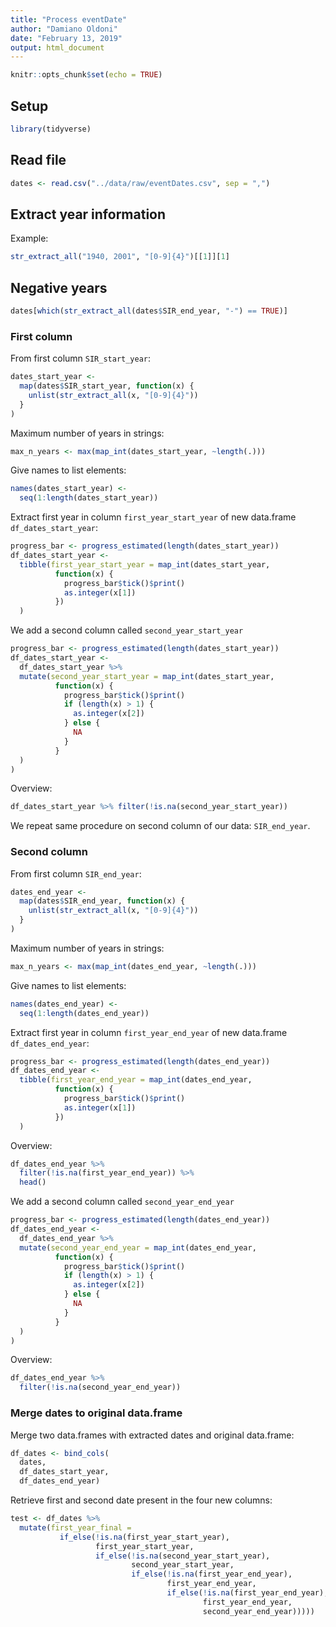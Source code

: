 ```yaml
---
title: "Process eventDate"
author: "Damiano Oldoni"
date: "February 13, 2019"
output: html_document
---
```


```r
knitr::opts_chunk$set(echo = TRUE)
```

## Setup

```r
library(tidyverse)
```


## Read file

```r
dates <- read.csv("../data/raw/eventDates.csv", sep = ",")
```

## Extract year information

Example:

```r
str_extract_all("1940, 2001", "[0-9]{4}")[[1]][1]
```
## Negative years

```r
dates[which(str_extract_all(dates$SIR_end_year, "-") == TRUE)]
```


### First column

From first column `SIR_start_year`:

```r
dates_start_year <-
  map(dates$SIR_start_year, function(x) {
    unlist(str_extract_all(x, "[0-9]{4}"))
  }
)
```

Maximum number of years in strings:

```r
max_n_years <- max(map_int(dates_start_year, ~length(.)))
```

Give names to list elements:

```r
names(dates_start_year) <- 
  seq(1:length(dates_start_year))
```

Extract first year in column `first_year_start_year` of new data.frame `df_dates_start_year`:

```r
progress_bar <- progress_estimated(length(dates_start_year))
df_dates_start_year <-
  tibble(first_year_start_year = map_int(dates_start_year, 
          function(x) {
            progress_bar$tick()$print()
            as.integer(x[1])
          })
  )
```

We add a second column called `second_year_start_year`

```r
progress_bar <- progress_estimated(length(dates_start_year))
df_dates_start_year <-
  df_dates_start_year %>%
  mutate(second_year_start_year = map_int(dates_start_year, 
          function(x) {
            progress_bar$tick()$print()
            if (length(x) > 1) {
              as.integer(x[2])
            } else {
              NA
            }
          }
  )
)
```

Overview:

```r
df_dates_start_year %>% filter(!is.na(second_year_start_year))
```

We repeat same procedure on second column of our data: `SIR_end_year`.

### Second column

From first column `SIR_end_year`:

```r
dates_end_year <-
  map(dates$SIR_end_year, function(x) {
    unlist(str_extract_all(x, "[0-9]{4}"))
  }
)
```

Maximum number of years in strings:

```r
max_n_years <- max(map_int(dates_end_year, ~length(.)))
```

Give names to list elements:

```r
names(dates_end_year) <- 
  seq(1:length(dates_end_year))
```

Extract first year in column `first_year_end_year` of new data.frame `df_dates_end_year`:

```r
progress_bar <- progress_estimated(length(dates_end_year))
df_dates_end_year <-
  tibble(first_year_end_year = map_int(dates_end_year, 
          function(x) {
            progress_bar$tick()$print()
            as.integer(x[1])
          })
  )
```

Overview:

```r
df_dates_end_year %>% 
  filter(!is.na(first_year_end_year)) %>% 
  head()
```

We add a second column called `second_year_end_year`

```r
progress_bar <- progress_estimated(length(dates_end_year))
df_dates_end_year <-
  df_dates_end_year %>%
  mutate(second_year_end_year = map_int(dates_end_year, 
          function(x) {
            progress_bar$tick()$print()
            if (length(x) > 1) {
              as.integer(x[2])
            } else {
              NA
            }
          }
  )
)
```

Overview:

```r
df_dates_end_year %>% 
  filter(!is.na(second_year_end_year))
```

### Merge dates to original data.frame

Merge two data.frames with extracted dates and original data.frame:

```r
df_dates <- bind_cols(
  dates,
  df_dates_start_year, 
  df_dates_end_year)
```

Retrieve first and second date present in the four new columns:

```r
test <- df_dates %>%
  mutate(first_year_final = 
           if_else(!is.na(first_year_start_year),
                   first_year_start_year,
                   if_else(!is.na(second_year_start_year),
                           second_year_start_year,
                           if_else(!is.na(first_year_end_year),
                                   first_year_end_year,
                                   if_else(!is.na(first_year_end_year),
                                           first_year_end_year,
                                           second_year_end_year)))))
```
